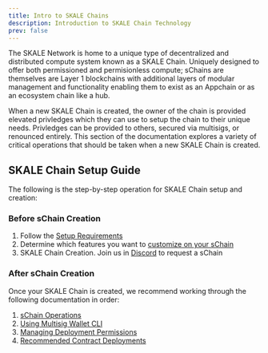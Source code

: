 ```yaml
---
title: Intro to SKALE Chains
description: Introduction to SKALE Chain Technology
prev: false
---
```


The SKALE Network is home to a unique type of decentralized and distributed compute system known as a SKALE Chain. Uniquely designed to offer both permissioned and permisionless compute; sChains are themselves are Layer 1 blockchains with additional layers of modular management and functionality enabling them to exist as an Appchain or as an ecosystem chain like a hub.

When a new SKALE Chain is created, the owner of the chain is provided elevated privledges which they can use to setup the chain to their unique needs. Privledges can be provided to others, secured via multisigs, or renounced entirely. This section of the documentation explores a variety of critical operations that should be taken when a new SKALE Chain is created.

## SKALE Chain Setup Guide

The following is the step-by-step operation for SKALE Chain setup and creation:

### Before sChain Creation

1. Follow the [Setup Requirements](/run-a-skale-chain/setup-requirements)
2. Determine which features you want to [customize on your sChain](/run-a-skale-chain/customize-schain)
3. SKALE Chain Creation. Join us in [Discord](https://discord.gg/skale) to request a sChain

### After sChain Creation

Once your SKALE Chain is created, we recommend working through the following documentation in order:

1. [sChain Operations](/run-a-skale-chain/schain-operations)
2. [Using Multisig Wallet CLI](/run-a-skale-chain/using-multisig-wallet-cli)
3. [Managing Deployment Permissions](/run-a-skale-chain/managing-deployment-permissions)
4. [Recommended Contract Deployments](/run-a-skale-chain/recommended-contract-deployments)
